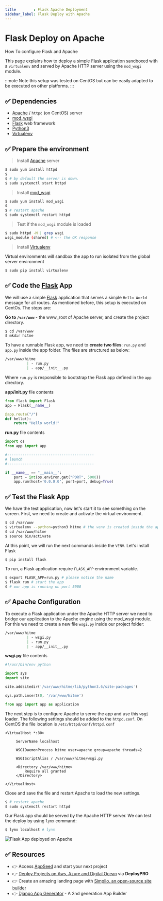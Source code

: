 ```yaml
---
title        : Flask Apache Deployment
sidebar_label: Flask Deploy with Apache
---
```


# Flask Deploy on Apache

<SubHeading>How To configure Flask and Apache</SubHeading>

This page explains how to deploy a simple [Flask](https://www.palletsprojects.com/p/flask/) application sandboxed with a `virtualenv` and served by Apache HTTP server using the `mod_wsgi` module.

:::note Note
this setup was tested on CentOS but can be easily adapted to be executed on other platforms.
:::

## ✅ Dependencies

- [Apache](https://httpd.apache.org/) / `httpd` (on CentOS) server
- [mod_wsgi](https://modwsgi.readthedocs.io/)
- [Flask](https://www.palletsprojects.com/p/flask/) web framework
- [Python3](https://www.python.org/)
- [Virtualenv](https://virtualenv.pypa.io/)

## ✅ Prepare the environment

> Install [Apache](https://httpd.apache.org/) server

```bash
$ sudo yum install httpd
$
$ # by default the server is down.
$ sudo systemctl start httpd
```

> Install [mod_wsgi](https://modwsgi.readthedocs.io/)

```bash
$ sudo yum install mod_wsgi
$
$ # restart apache
$ sudo systemctl restart httpd
```

> Test if the `mod_wsgi` module is loaded

```bash
$ sudo httpd -M | grep wsgi
wsgi_module (shared) # <-- the OK response
```

> Install [Virtualenv](https://virtualenv.pypa.io/)

Virtual environments will sandbox the app to run isolated from the global server environment

```bash
$ sudo pip install virtualenv
```

## ✅ Code the [Flask](https://www.palletsprojects.com/p/flask/) App

We will use a simple [Flask](https://www.palletsprojects.com/p/flask/) application that serves a simple `Hello World` message for all routes. As mentioned before, this setup is executed on CentOs. The steps are:

**Go to `/var/www`** - the www_root of Apache server, and create the project directory.

```bash
$ cd /var/www
$ mkdir hitme
```

To have a runnable Flask app, we need to **create two files**: `run.py` and `app.py` inside the app folder. The files are structured as below:

```bash
/var/www/hitme
          | - run.py
          | - app/__init__.py
```

Where `run.py` is responsible to bootstrap the Flask app defined in the `app` directory.

**app/init.py** file contents

```python
from flask import Flask
app = Flask(__name__)

@app.route("/")
def hello():
    return "Hello world!"
```

**run.py** file contents

```python
import os
from app import app

#----------------------------------------
# launch
#----------------------------------------

if __name__ == "__main__":
    port = int(os.environ.get("PORT", 5000))
    app.run(host='0.0.0.0', port=port, debug=True)
```

## ✅ Test the Flask App

We have the test application, now let's start it to see something on the screen. First, we need to create and activate the virtual environment.

```bash
$ cd /var/www
$ virtualenv --python=python3 hitme # the venv is created inside the app folder
$ cd /var/www/hitme
$ source bin/activate
```

At this point, we will run the next commands inside the `VENV`. Let's install Flask

```bash
$ pip install flask
```

To run, a Flask application require `FLASK_APP` environment variable.

```bash
$ export FLASK_APP=run.py # please notice the name
$ flask run # start the app
$ # our app is running on port 5000
```

## ✅ Apache Configuration

To execute a Flask application under the Apache HTTP server we need to bridge our application to the Apache engine using the mod_wsgi module. 
For this we need to create a new file `wsgi.py` inside our project folder:

```bash
/var/www/hitme
          | - wsgi.py
          | - run.py
          | - app/__init__.py
```

**wsgi.py** file contents

```python
#!/usr/bin/env python

import sys
import site

site.addsitedir('/var/www/hitme/lib/python3.6/site-packages')

sys.path.insert(0, '/var/www/hitme')

from app import app as application
```

The next step is to configure Apache to serve the app and use this `wsgi` loader. The following settings should be added to the `httpd.conf`. On CentOS the file location is `/etc/httpd/conf/httpd.conf`

```markup
<VirtualHost *:80>

     ServerName localhost

     WSGIDaemonProcess hitme user=apache group=apache threads=2

     WSGIScriptAlias / /var/www/hitme/wsgi.py

     <Directory /var/www/hitme>
         Require all granted
     </Directory>

</VirtualHost>
```

Close and save the file and restart Apache to load the new settings.

```bash
$ # restart apache
$ sudo systemctl restart httpd
```

Our Flask app should be served by the Apache HTTP server. We can test the deploy by using `lynx` command:

```bash
$ lynx localhost # lynx
```

![Flask App deployed on Apache](https://raw.githubusercontent.com/app-generator/static/master/docs/flask-apache-centos-running-app.jpg)

## ✅ Resources 

- 👉 Access [AppSeed](https://appseed.us/) and start your next project
- 👉 [Deploy Projects on Aws, Azure and Digital Ocean](https://www.docs.deploypro.dev/) via **DeployPRO**
- 👉 Create an amazing landing page with [Simpllo, an open-source site builder](https://www.simpllo.com/)
- 👉 [Django App Generator](https://app-generator.dev/django/) - A 2nd generation App Builder
